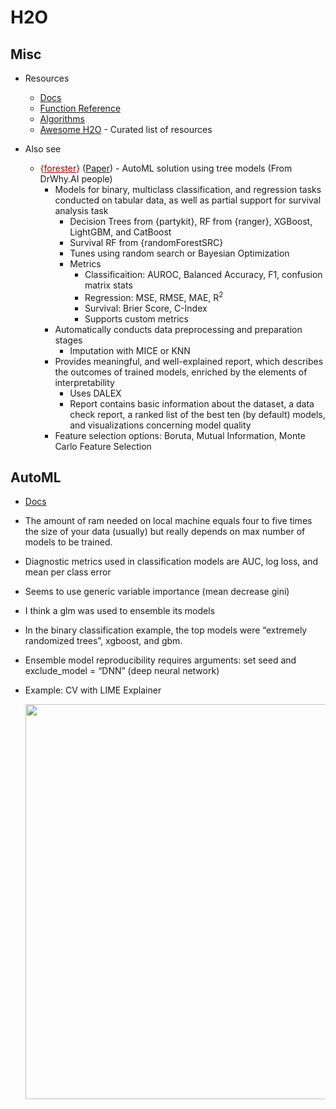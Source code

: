 # H2O {#sec-h2o .unnumbered}

## Misc {#sec-h2o-misc .unnumbered}

-   Resources

    -   [Docs](https://docs.h2o.ai/h2o/latest-stable/h2o-docs/index.html)
    -   [Function Reference](https://docs.h2o.ai/h2o/latest-stable/h2o-r/docs/reference/index.html)
    -   [Algorithms](https://docs.h2o.ai/h2o/latest-stable/h2o-docs/data-science.html)
    -   [Awesome H2O](https://bradleyboehmke.github.io/HOML/autoencoders.html) - Curated list of resources

-   Also see

    -   [{]{style="color: #990000"}[forester](https://modeloriented.github.io/forester/){style="color: #990000"}[}]{style="color: #990000"} ([Paper](https://arxiv.org/abs/2409.04789)) - AutoML solution using tree models (From DrWhy.AI people)
        -   Models for binary, multiclass classification, and regression tasks conducted on tabular data, as well as partial support for survival analysis task
            -   Decision Trees from {partykit}, RF from {ranger}, XGBoost, LightGBM, and CatBoost
            -   Survival RF from {randomForestSRC}
            -   Tunes using random search or Bayesian Optimization
            -   Metrics
                -   Classificaition: AUROC, Balanced Accuracy, F1, confusion matrix stats
                -   Regression: MSE, RMSE, MAE, R^2^
                -   Survival: Brier Score, C-Index
                -   Supports custom metrics
        -   Automatically conducts data preprocessing and preparation stages
            -   Imputation with MICE or KNN
        -   Provides meaningful, and well-explained report, which describes the outcomes of trained models, enriched by the elements of interpretability
            -   Uses DALEX
            -   Report contains basic information about the dataset, a data check report, a ranked list of the best ten (by default) models, and visualizations concerning model quality
        -   Feature selection options: Boruta, Mutual Information, Monte Carlo Feature Selection

## AutoML {#sec-h2o-auto .unnumbered}

-   [Docs](https://docs.h2o.ai/h2o/latest-stable/h2o-docs/automl.html)

-   The amount of ram needed on local machine equals four to five times the size of your data (usually) but really depends on max number of models to be trained.

-   Diagnostic metrics used in classification models are AUC, log loss, and mean per class error

-   Seems to use generic variable importance (mean decrease gini)

-   I think a glm was used to ensemble its models

-   In the binary classification example, the top models were "extremely randomized trees", xgboost, and gbm.

-   Ensemble model reproducibility requires arguments: set seed and exclude_model = "DNN" (deep neural network)

-   [Example]{.ribbon-highlight}: CV with LIME Explainer

    ![](_resources/h2o-automl.resources/cvsetup-lime-1.png){.lightbox width="632"}
